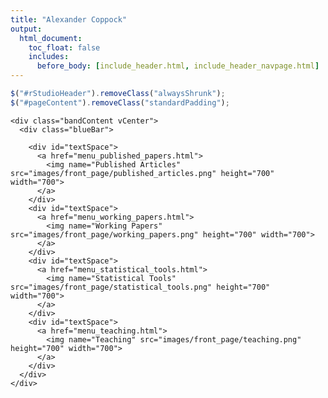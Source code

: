 ```yaml
---
title: "Alexander Coppock"
output:
  html_document:
    toc_float: false
    includes:
      before_body: [include_header.html, include_header_navpage.html]
---
```



```js
$("#rStudioHeader").removeClass("alwaysShrunk");
$("#pageContent").removeClass("standardPadding");
```


<!--html_preserve-->

<div id="homeContent">
  <div class="band full blue first rightText">
    <div class="bandContent vCenter">
      <div class="blueBar">
        
        <div id="textSpace">
          <a href="menu_published_papers.html">    
            <img name="Published Articles" src="images/front_page/published_articles.png" height="700" width="700">
          </a>
        </div>
        <div id="textSpace">
          <a href="menu_working_papers.html">    
            <img name="Working Papers" src="images/front_page/working_papers.png" height="700" width="700">
          </a>
        </div>
        <div id="textSpace">
          <a href="menu_statistical_tools.html">    
            <img name="Statistical Tools" src="images/front_page/statistical_tools.png" height="700" width="700">
          </a>
        </div>
        <div id="textSpace">
          <a href="menu_teaching.html">    
            <img name="Teaching" src="images/front_page/teaching.png" height="700" width="700">
          </a>
        </div>
      </div>
    </div>
    
  </div>
</div>

<!--/html_preserve-->

<!--
<img class="imageOne" src="images/bad_headshot.jpg"/>
-->

